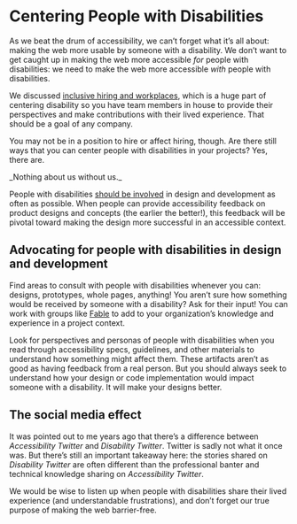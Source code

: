 
# Centering People with Disabilities

As we beat the drum of accessibility, we can’t forget what it’s all about: making the web more usable by someone with a disability. We don’t want to get caught up in making the web more accessible _for_ people with disabilities: we need to make the web more accessible _with_ people with disabilities.

We discussed [inclusive hiring and workplaces](/topics/org-skill-building/inclusive-workplaces), which is a huge part of centering disability so you have team members in house to provide their perspectives and make contributions with their lived experience. That should be a goal of any company.

You may not be in a position to hire or affect hiring, though. Are there still ways that you can center people with disabilities in your projects? Yes, there are.

<DropCapQuote>
    _Nothing about us without us._
</DropCapQuote>

People with disabilities [should be involved](https://www.urban.org/research/publication/do-no-harm-guide-centering-accessibility-data-visualization) in design and development as often as possible. When people can provide accessibility feedback on product designs and concepts (the earlier the better!), this feedback will be pivotal toward making the design more successful in an accessible context.

## Advocating for people with disabilities in design and development

Find areas to consult with people with disabilities whenever you can: designs, prototypes, whole pages, anything! You aren’t sure how something would be received by someone with a disability? Ask for their input! You can work with groups like [Fable](https://makeitfable.com) to add to your organization’s knowledge and experience in a project context. 

Look for perspectives and personas of people with disabilities when you read through accessibility specs, guidelines, and other materials to understand how something might affect them. These artifacts aren’t as good as having feedback from a real person. But you should always seek to understand how your design or code implementation would impact someone with a disability. It will make your designs better.

## The social media effect

It was pointed out to me years ago that there’s a difference between _Accessibility Twitter_ and _Disability Twitter_. Twitter is sadly not what it once was. But there’s still an important takeaway here: the stories shared on _Disability Twitter_ are often different than the professional banter and technical knowledge sharing on _Accessibility Twitter_.

We would be wise to listen up when people with disabilities share their lived experience (and understandable frustrations), and don’t forget our true purpose of making the web barrier-free.
